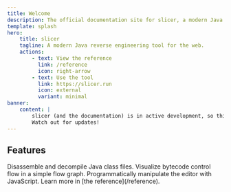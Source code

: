 ```yaml
---
title: Welcome
description: The official documentation site for slicer, a modern Java reverse engineering tool for the web.
template: splash
hero:
    title: slicer
    tagline: A modern Java reverse engineering tool for the web.
    actions:
        - text: View the reference
          link: /reference
          icon: right-arrow
        - text: Use the tool
          link: https://slicer.run
          icon: external
          variant: minimal
banner:
    content: |
        slicer (and the documentation) is in active development, so things might be missing.
        Watch out for updates!
---
```



## Features

<CardGrid stagger>
    <Card title="Disassembly" icon="pencil">
        Disassemble and decompile Java class files.
    </Card>
    <Card title="Control flow visualization" icon="random">
        Visualize bytecode control flow in a simple flow graph.
    </Card>
    <Card title="Scripting API" icon="setting">
        Programmatically manipulate the editor with JavaScript.
    </Card>
    <Card title="Read the docs" icon="open-book">
        Learn more in [the reference](/reference).
    </Card>
</CardGrid>
